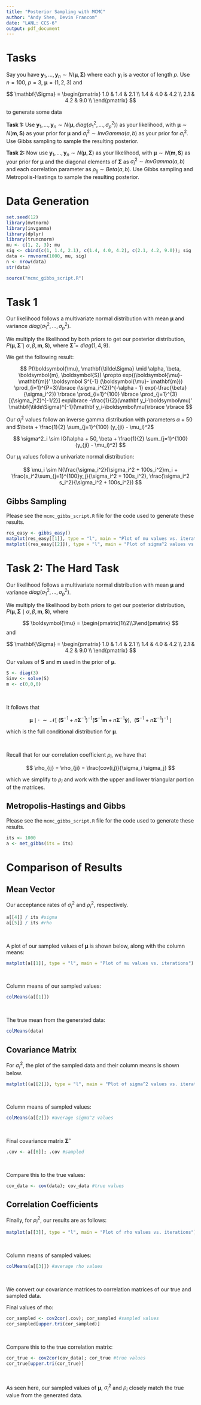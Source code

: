 ```yaml
---
title: "Posterior Sampling with MCMC"
author: "Andy Shen, Devin Francom"
date: "LANL: CCS-6"
output: pdf_document
---
```



# Tasks

Say you have $\mathbf{y}_1,\dots,\mathbf{y}_n \sim N(\boldsymbol{\mu},\mathbf{\Sigma})$ where each $\mathbf{y}_i$ is a vector of length $p$. Use $n=100$, $p=3$, $\boldsymbol{\mu} = (1, 2,3)$ and

$$
\mathbf{\Sigma} =
\begin{pmatrix}
1.0 & 1.4 & 2.1 \\ 
  1.4 & 4.0 & 4.2 \\ 
  2.1 & 4.2 & 9.0 \\ 
\end{pmatrix}
$$

to generate some data

**Task 1:** Use $\mathbf{y}_1,\dots,\mathbf{y}_n \sim N(\boldsymbol{\mu},diag(\sigma^2_1,\dots,\sigma^2_p))$ as your likelihood, with $\boldsymbol{\mu} \sim N(\mathbf{m},\mathbf{S})$ as your prior for $\boldsymbol{\mu}$ and $\sigma^2_i \sim InvGamma(a,b)$ as your prior for $\sigma^2_i$.  Use Gibbs sampling to sample the resulting posterior.

**Task 2:** Now use $\mathbf{y}_1,\dots,\mathbf{y}_n \sim N(\boldsymbol{\mu},\mathbf{\Sigma})$ as your likelihood, with $\boldsymbol{\mu} \sim N(\mathbf{m},\mathbf{S})$ as your prior for $\boldsymbol{\mu}$ and the diagonal elements of $\mathbf{\Sigma}$ as $\sigma^2_i \sim InvGamma(a,b)$ and each correlation parameter as $\rho_{ij} \sim Beta(a,b)$.  Use Gibbs sampling and Metropolis-Hastings to sample the resulting posterior.

\pagebreak

# Data Generation

```r
set.seed(12)
library(mvtnorm)
library(invgamma)
library(dplyr)
library(truncnorm)
mu <- c(1, 2, 3); mu
sig <- cbind(c(1, 1.4, 2.1), c(1.4, 4.0, 4.2), c(2.1, 4.2, 9.0)); sig
data <- rmvnorm(1000, mu, sig)
n <- nrow(data)
str(data)
```

```r
source("mcmc_gibbs_script.R")
```

\pagebreak

# Task 1

Our likelihood follows a multivariate normal distribution with mean $\boldsymbol{\mu}$ and variance $diag(\sigma^2_1,\dots,\sigma^2_p)$.

We multiply the likelihood by both priors to get our posterior distribution, $P(\boldsymbol{\mu}, \mathbf{\tilde\Sigma}  \mid \alpha, \beta,  \boldsymbol{m}, \boldsymbol{S})$, where $\mathbf{\tilde\Sigma} = diag(1, 4, 9)$.

We get the following result:

$$
P(\boldsymbol{\mu}, \mathbf{\tilde\Sigma}  \mid \alpha, \beta,  \boldsymbol{m}, \boldsymbol{S}) \propto
exp((\boldsymbol{\mu}- \mathbf{m})' \boldsymbol S^{-1} (\boldsymbol{\mu}- \mathbf{m}))
\prod_{i=1}^{P=3}\lbrace (\sigma_i^{2})^{-\alpha - 1} exp(-\frac{\beta}{\sigma_i^2}) \rbrace
\prod_{i=1}^{100} \lbrace \prod_{j=1}^{3}[{\sigma_j^2}^{-1/2}] exp\lbrace -\frac{1}{2}(\mathbf y_i-\boldsymbol\mu)' \mathbf{\tilde\Sigma}^{-1}(\mathbf y_i-\boldsymbol\mu)\rbrace \rbrace 
$$


Our $\sigma^2_i$ values follow an inverse gamma distribution with parameters $\alpha + 50$ and $\beta + \frac{1}{2} \sum_{j=1}^{100} (y_{ji} - \mu_i)^2$

$$
\sigma^2_i \sim IG(\alpha + 50, \beta + \frac{1}{2} \sum_{j=1}^{100} (y_{ji} - \mu_i)^2)
$$

Our $\mu_i$ values follow a univariate normal distribution:

$$
\mu_i \sim N(\frac{\sigma_i^2}{\sigma_i^2 + 100s_i^2}m_i + \frac{s_i^2\sum_{j=1}^{100}y_j}{\sigma_i^2 + 100s_i^2}, 
\frac{\sigma_i^2 s_i^2}{\sigma_i^2 + 100s_i^2})
$$


## Gibbs Sampling

Please see the `mcmc_gibbs_script.R` file for the code used to generate these results.

```r
res_easy <- gibbs_easy()
matplot(res_easy[[1]], type = "l", main = "Plot of mu values vs. iterations")
matplot((res_easy[[2]]), type = "l", main = "Plot of sigma^2 values vs. iterations")
```

\pagebreak

# Task 2: The Hard Task

Our likelihood follows a multivariate normal distribution with mean $\boldsymbol{\mu}$ and variance $diag(\sigma^2_1,\dots,\sigma^2_p)$.

We multiply the likelihood by both priors to get our posterior distribution, $P(\boldsymbol{\mu}, \mathbf{\Sigma}  \mid \alpha, \beta,  \boldsymbol{m}, \boldsymbol{S})$, where 

$$
\boldsymbol{\mu} = \begin{pmatrix}1\\2\\3\end{pmatrix}
$$
and

$$
\mathbf{\Sigma} = \begin{pmatrix}
1.0 & 1.4 & 2.1 \\ 
1.4 & 4.0 & 4.2 \\ 
  2.1 & 4.2 & 9.0 \\ 
\end{pmatrix}
$$

Our values of $\boldsymbol S$ and $\boldsymbol m$ used in the prior of $\boldsymbol \mu$.

```r
S <- diag(3)
Sinv <- solve(S)
m <- c(0,0,0)
```

\  

It follows that

$$
\boldsymbol\mu \mid \cdot ~~ \sim ~~ \mathcal{N}\big[~(\mathbf S^{-1} + n\boldsymbol\Sigma^{-1})^{-1} (\mathbf S^{-1}\boldsymbol m + n\boldsymbol\Sigma^{-1}\boldsymbol{\bar y}), ~~(\mathbf S^{-1} + n\boldsymbol\Sigma^{-1})^{-1}~\big]
$$

which is the full conditional distribution for $\boldsymbol \mu$.

\  

Recall that for our correlation coefficient $\rho_i$, we have that

$$
\rho_{ij} = \rho_{ji} = \frac{cov(i,j)}{\sigma_i \sigma_j}
$$

which we simplify to $\rho_i$ and work with the upper and lower triangular portion of the matrices.\newline 

## Metropolis-Hastings and Gibbs

Please see the `mcmc_gibbs_script.R` file for the code used to generate these results.

```r
its <- 1000
a <- met_gibbs(its = its)
```

\pagebreak

# Comparison of Results

## Mean Vector

Our acceptance rates of $\sigma^2_i$ and $\rho^2_i$, respectively.

```r
a[[4]] / its #sigma
a[[5]] / its #rho
```

\  

A plot of our sampled values of $\boldsymbol\mu$ is shown below, along with the column means:

```r
matplot(a[[1]], type = "l", main = "Plot of mu values vs. iterations")
```

\  

Column means of our sampled values:

```r
colMeans(a[[1]])
```

\  

The true mean from the generated data:

```r
colMeans(data)
```

\pagebreak

## Covariance Matrix

For $\sigma^2_i$, the plot of the sampled data and their column means is shown below.

```r
matplot((a[[2]]), type = "l", main = "Plot of sigma^2 values vs. iterations")
```

\  

Column means of sampled values:

```r
colMeans(a[[2]]) #average sigma^2 values
```

\  

Final covariance matrix $\boldsymbol{\hat\Sigma}$

```r
.cov <- a[[6]]; .cov #sampled
```

\  

Compare this to the true values:

```r
cov_data <- cov(data); cov_data #true values
```

\pagebreak

## Correlation Coefficients

Finally, for $\rho_i^2$, our results are as follows:

```r
matplot(a[[3]], type = "l", main = "Plot of rho values vs. iterations")
```

\  

Column means of sampled values:

```r
colMeans(a[[3]]) #average rho values
```

\  

We convert our covariance matrices to correlation matrices of our true and sampled data.\newline

Final values of rho:

```r
cor_sampled <- cov2cor(.cov); cor_sampled #sampled values
cor_sampled[upper.tri(cor_sampled)]
```

\  

Compare this to the true correlation matrix:

```r
cor_true <- cov2cor(cov_data); cor_true #true values
cor_true[upper.tri(cor_true)]
```

\  

As seen here, our sampled values of $\boldsymbol\mu$, $\sigma^2_i$ and $\rho_i$ closely match the true value from the generated data.


